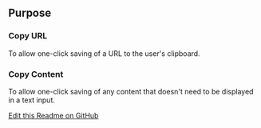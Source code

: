 ## Purpose

### Copy URL
To allow one-click saving of a URL to the user's clipboard.

### Copy Content
To allow one-click saving of any content that doesn't need to be displayed in a text input.


[Edit this Readme on GitHub](https://github.com/wellcomecollection/wellcomecollection.org/edit/main/content/webapp/components/CopyButtons/README.md)
